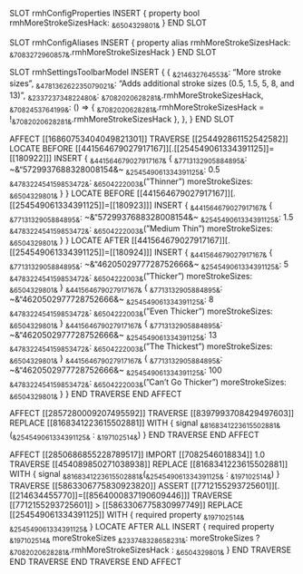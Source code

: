 SLOT rmhConfigProperties INSERT {
    property bool rmhMoreStrokeSizesHack: ~&6504329801&~
} END SLOT

SLOT rmhConfigAliases INSERT {
    property alias rmhMoreStrokeSizesHack: ~&7083272960857&~.rmhMoreStrokeSizesHack
} END SLOT

SLOT rmhSettingsToolbarModel
    INSERT {
        {
           ~&214632764553&~: "More stroke sizes",
           ~&478136262235079021&~: "Adds additional stroke sizes (0.5, 1.5, 5, 8, and 13)",
           ~&233723734822480&~: ~&7082020628281&~.rmhMoreStrokeSizesHack,
           ~&7082453764199&~: () => { ~&7082020628281&~.rmhMoreStrokeSizesHack = !~&7082020628281&~.rmhMoreStrokeSizesHack },
        },
    }
END SLOT

AFFECT [[16860753404049821301]]
    TRAVERSE [[254492861152542582]]
        LOCATE BEFORE [[441564679027917167]][.[[254549061334391125]]=[[180922]]]
        INSERT {
            ~&441564679027917167&~ {
                ~&7713132905884895&~: ~&"5729937688328008154&~
                ~&254549061334391125&~: 0.5
                ~&478322454159853472&~: ~&6504222003&~("Thinner")
                moreStrokeSizes: ~&6504329801&~
            }
        }
        LOCATE BEFORE [[441564679027917167]][.[[254549061334391125]]=[[180923]]]
        INSERT {
            ~&441564679027917167&~ {
                ~&7713132905884895&~: ~&"5729937688328008154&~
                ~&254549061334391125&~: 1.5
                ~&478322454159853472&~: ~&6504222003&~("Medium Thin")
                moreStrokeSizes: ~&6504329801&~
            }
        }
        LOCATE AFTER [[441564679027917167]][.[[254549061334391125]]=[[180924]]]
        INSERT {
            ~&441564679027917167&~ {
                ~&7713132905884895&~: ~&"4620502977728752666&~
                ~&254549061334391125&~: 5
                ~&478322454159853472&~: ~&6504222003&~("Thicker")
                moreStrokeSizes: ~&6504329801&~
            }
            ~&441564679027917167&~ {
                ~&7713132905884895&~: ~&"4620502977728752666&~
                ~&254549061334391125&~: 8
                ~&478322454159853472&~: ~&6504222003&~("Even Thicker")
                moreStrokeSizes: ~&6504329801&~
            }
            ~&441564679027917167&~ {
                ~&7713132905884895&~: ~&"4620502977728752666&~
                ~&254549061334391125&~: 13
                ~&478322454159853472&~: ~&6504222003&~("The Thickest")
                moreStrokeSizes: ~&6504329801&~
            }
            ~&441564679027917167&~ {
                ~&7713132905884895&~: ~&"4620502977728752666&~
                ~&254549061334391125&~: 100
                ~&478322454159853472&~: ~&6504222003&~("Can't Go Thicker")
                moreStrokeSizes: ~&6504329801&~
            }
        }
    END TRAVERSE
END AFFECT

AFFECT [[2857280009207495592]]
    TRAVERSE [[8397993708429497603]]
        REPLACE [[8168341223615502881]] WITH {
            signal ~&8168341223615502881&~(~&254549061334391125&~ : ~&197102514&~)
        }
    END TRAVERSE
END AFFECT

AFFECT [[2850686855228789517]]
    IMPORT [[7082546018834]] 1.0
    TRAVERSE [[454089850271038938]]
        REPLACE [[8168341223615502881]] WITH {
            signal ~&8168341223615502881&~(~&254549061334391125&~ : ~&197102514&~)
        }
        TRAVERSE [[5863306775830923820]]
            ASSERT [[7712155293725601]][.[[214634455770]]=[[8564000837190609446]]]
            TRAVERSE [[7712155293725601]] > [[5863306775830997749]]
                REPLACE [[254549061334391125]] WITH { required property ~&197102514&~ ~&254549061334391125&~ }
                LOCATE AFTER ALL
                INSERT {
                    required property ~&197102514&~ moreStrokeSizes
                    ~&233748328658231&~: moreStrokeSizes ? ~&7082020628281&~.rmhMoreStrokeSizesHack : ~&6504329801&~
                }
            END TRAVERSE
        END TRAVERSE
    END TRAVERSE
END AFFECT
